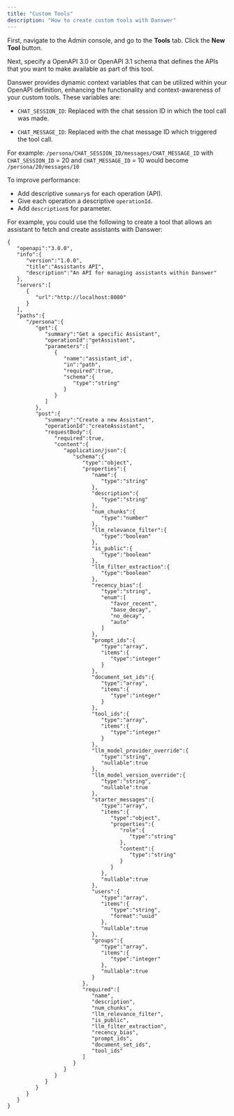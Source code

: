 ```yaml
---
title: "Custom Tools"
description: "How to create custom tools with Danswer"
---
```


First, navigate to the Admin console, and go to the **Tools** tab. Click the **New Tool** button.

Next, specify a OpenAPI 3.0 or OpenAPI 3.1 schema that defines the APIs that you want to make available as part of this tool.


Danswer provides dynamic context variables that can be utilized within your OpenAPI definition, enhancing the functionality and context-awareness of your custom tools. These variables are:

- `CHAT_SESSION_ID`: Replaced with the chat session ID in which the tool call was made.

- `CHAT_MESSAGE_ID`: Replaced with the chat message ID which triggered the tool call.

For example: `/persona/CHAT_SESSION_ID/messages/CHAT_MESSAGE_ID` with `CHAT_SESSION_ID` = 20 and `CHAT_MESSAGE_ID` = 10 would become `/persona/20/messages/10`

To improve performance:

- Add descriptive `summary`s for each operation (API). 
- Give each operation a descriptive `operationId`.
- Add `description`s for parameter.

For example, you could use the following to create a tool that allows an assistant to fetch and create assistants 
with Danswer:

```
{
   "openapi":"3.0.0",
   "info":{
      "version":"1.0.0",
      "title":"Assistants API",
      "description":"An API for managing assistants within Danswer"
   },
   "servers":[
      {
         "url":"http://localhost:8080"
      }
   ],
   "paths":{
      "/persona":{
         "get":{
            "summary":"Get a specific Assistant",
            "operationId":"getAssistant",
            "parameters":[
               {
                  "name":"assistant_id",
                  "in":"path",
                  "required":true,
                  "schema":{
                     "type":"string"
                  }
               }
            ]
         },
         "post":{
            "summary":"Create a new Assistant",
            "operationId":"createAssistant",
            "requestBody":{
               "required":true,
               "content":{
                  "application/json":{
                     "schema":{
                        "type":"object",
                        "properties":{
                           "name":{
                              "type":"string"
                           },
                           "description":{
                              "type":"string"
                           },
                           "num_chunks":{
                              "type":"number"
                           },
                           "llm_relevance_filter":{
                              "type":"boolean"
                           },
                           "is_public":{
                              "type":"boolean"
                           },
                           "llm_filter_extraction":{
                              "type":"boolean"
                           },
                           "recency_bias":{
                              "type":"string",
                              "enum":[
                                 "favor_recent",
                                 "base_decay",
                                 "no_decay",
                                 "auto"
                              ]
                           },
                           "prompt_ids":{
                              "type":"array",
                              "items":{
                                 "type":"integer"
                              }
                           },
                           "document_set_ids":{
                              "type":"array",
                              "items":{
                                 "type":"integer"
                              }
                           },
                           "tool_ids":{
                              "type":"array",
                              "items":{
                                 "type":"integer"
                              }
                           },
                           "llm_model_provider_override":{
                              "type":"string",
                              "nullable":true
                           },
                           "llm_model_version_override":{
                              "type":"string",
                              "nullable":true
                           },
                           "starter_messages":{
                              "type":"array",
                              "items":{
                                 "type":"object",
                                 "properties":{
                                    "role":{
                                       "type":"string"
                                    },
                                    "content":{
                                       "type":"string"
                                    }
                                 }
                              },
                              "nullable":true
                           },
                           "users":{
                              "type":"array",
                              "items":{
                                 "type":"string",
                                 "format":"uuid"
                              },
                              "nullable":true
                           },
                           "groups":{
                              "type":"array",
                              "items":{
                                 "type":"integer"
                              },
                              "nullable":true
                           }
                        },
                        "required":[
                           "name",
                           "description",
                           "num_chunks",
                           "llm_relevance_filter",
                           "is_public",
                           "llm_filter_extraction",
                           "recency_bias",
                           "prompt_ids",
                           "document_set_ids",
                           "tool_ids"
                        ]
                     }
                  }
               }
            }
         }
      }
   }
}
```
